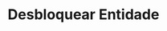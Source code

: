 ---
title: "Desbloquear Entidade"
api: "DELETE https://regis.app.byefive.com.br/rest/configurations/remove-entities/{id}"
description: "Remove o bloqueio de uma entidade"
---